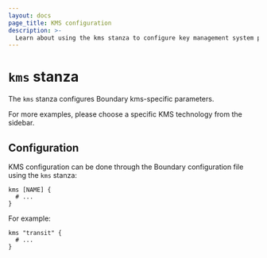 ```yaml
---
layout: docs
page_title: KMS configuration
description: >-
  Learn about using the kms stanza to configure key management system parameters. Discover resources for learning about specific KMS technologies.
---
```


# `kms` stanza

The `kms` stanza configures Boundary kms-specific parameters.

For more examples, please choose a specific KMS technology from the sidebar.

## Configuration

KMS configuration can be done through the Boundary configuration file using the
`kms` stanza:

```hcl
kms [NAME] {
  # ...
}
```

For example:

```hcl
kms "transit" {
  # ...
}
```
